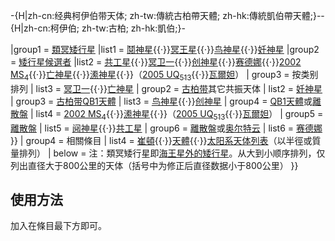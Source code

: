 -{H|zh-cn:经典柯伊伯带天体; zh-tw:傳統古柏帶天體; zh-hk:傳統凱伯帶天體;}--{H|zh-cn:柯伊伯; zh-tw:古柏; zh-hk:凱伯;}-<!--<br clear="all" />編者註：只有絕對亮度大於3.75等的外海王星天體才會列入此模板中（這是隨意選擇的一個截止點），順序是依照直径大小排列。-->{{Navbox
| name  = 類冥矮行星
| title = [[類冥矮行星]]
| state = {{#if:{{{show|}}}|autocollapse}}

|group1 = [[類冥矮行星|類冥]][[矮行星]]
|list1 = [[鬩神星]]{{·}}[[冥王星]]{{·}}[[鸟神星]]{{·}}[[妊神星]]
|group2 = [[矮行星候選者列表|矮行星候選者]]
|list2 = [[共工星]]{{·}}[[冥卫一]]{{·}}[[创神星]]{{·}}[[小行星90377|赛德娜]]{{·}}[[小行星307261|2002 MS<sub>4</sub>]]{{·}}[[亡神星]]{{·}}[[小行星120347|潫神星]]{{·}}（[[小行星202421|2005 UQ<sub>513</sub>]]{{·}}[[小行星174567|瓦爾妲]]）
| group3 = 按类别排列
| list3 = 
{{Navbox subgroup
| group1 = [[柯伊伯带|古柏带]][[冥族小天體]]
| list1 = [[冥王星]]{{·}}[[冥卫一]]{{·}}[[亡神星]]
| group2 = [[柯伊伯带|古柏带]]其它共振天体
| list2 = [[妊神星]]
| group3 = [[柯伊伯带|古柏带]][[傳統古柏帶天體|QB1天體]]
| list3 = [[鸟神星]]{{·}}[[创神星]]
| group4 = [[傳統古柏帶天體|QB1天體]]或[[離散盤]]
| list4 = [[小行星307261|2002 MS<sub>4</sub>]]{{·}}[[小行星120347|潫神星]]{{·}}（[[小行星202421|2005 UQ<sub>513</sub>]]{{·}}[[小行星174567|瓦爾妲]]）
| group5 = [[離散盤]]
| list5  = [[阋神星]]{{·}}[[小行星225088|共工星]]
| group6 = [[離散盤]]或[[奥尔特云]]
| list6  = [[小行星90377|赛德娜]]
}}
| group4 = 相關條目
| list4 = [[海卫一|崔頓]]{{·}}[[天體]]{{·}}[[太阳系天体列表]]（以半徑或質量排列）
| below  = 注：類冥矮行星即[[海王星外天體|海王星外的]][[矮行星]]。从大到小顺序排列，仅列出直径大于800公里的天体（括号中为修正后直径数据小于800公里）
}}<noinclude>

== 使用方法 ==
加入'''{{tl|類冥矮行星}}'''在條目最下方即可。
[[Category:太陽系模板|{{PAGENAME}}]]
</noinclude>